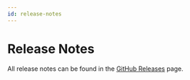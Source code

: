 ```yaml
---
id: release-notes
---
```


# Release Notes

All release notes can be found in the [GitHub Releases](https://github.com/supabase/realtime/releases) page.
